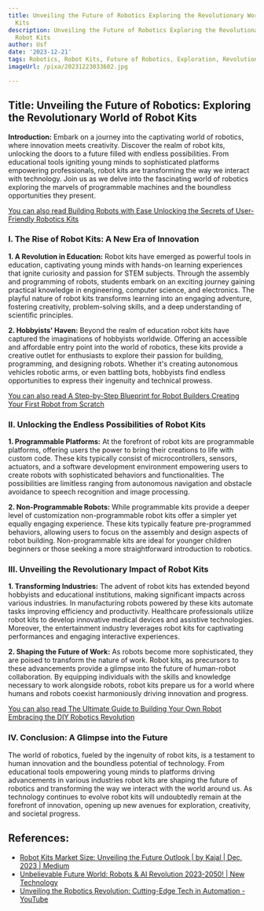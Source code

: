 ```yaml
---
title: Unveiling the Future of Robotics Exploring the Revolutionary World of Robot
  Kits
description: Unveiling the Future of Robotics Exploring the Revolutionary World of
  Robot Kits
author: Usf
date: '2023-12-21'
tags: Robotics, Robot Kits, Future of Robotics, Exploration, Revolutionary World
imageUrl: /pixa/20231223033602.jpg

---
```

## Title: Unveiling the Future of Robotics: Exploring the Revolutionary  World of Robot  Kits

**Introduction:**
Embark on  a journey into the captivating world of robotics, where innovation meets  creativity. Discover the realm of  robot kits, unlocking  the doors to a future filled with endless possibilities.  From educational tools igniting young minds to sophisticated platforms empowering professionals, robot kits are transforming the way we interact with technology. Join us as we delve into  the fascinating world of robotics exploring the marvels of programmable machines and the boundless opportunities they present.

[You can also read Building Robots with Ease  Unlocking the Secrets of User-Friendly Robotics Kits](Building%20Robots%20with%20Ease%20Unlocking%20the%20Secrets%20of%20User-Friendly%20Robotics%20Kits)


### I. The Rise of Robot Kits: A New Era of Innovation

**1. A Revolution in Education:**
Robot  kits have emerged as powerful  tools in education, captivating young minds with hands-on learning experiences that ignite curiosity and  passion for STEM subjects. Through the assembly and programming  of robots, students embark on an exciting journey gaining practical knowledge in engineering,  computer science, and electronics. The playful nature  of robot kits transforms learning into  an engaging adventure, fostering creativity,  problem-solving skills, and  a deep understanding of scientific principles.

**2. Hobbyists' Haven:**
Beyond the realm of education robot kits have captured the imaginations of hobbyists worldwide. Offering an accessible and affordable entry point into the world of  robotics, these kits provide a creative outlet for enthusiasts to explore their passion for building, programming, and designing robots. Whether it's creating  autonomous vehicles robotic arms, or even battling bots, hobbyists find endless opportunities to express their ingenuity and technical prowess.

[You can also read A Step-by-Step Blueprint for Robot Builders Creating  Your First Robot from Scratch](A%20Step-by-Step%20Blueprint%20for%20Robot%20Builders%20Creating%20Your%20First%20Robot%20from%20Scratch)


###  II. Unlocking  the Endless Possibilities of Robot Kits

**1. Programmable Platforms:**
At the  forefront of robot kits are programmable platforms, offering users the power to bring their creations to life with  custom  code. These kits typically consist  of microcontrollers, sensors, actuators, and a software development  environment empowering users to create robots with sophisticated behaviors and functionalities. The possibilities are limitless ranging from autonomous navigation and obstacle avoidance  to  speech  recognition and image processing.

**2. Non-Programmable Robots:**
While programmable kits provide a deeper level of customization non-programmable robot kits offer a simpler yet equally engaging  experience. These kits typically feature pre-programmed behaviors,  allowing users to focus on the assembly and design aspects of robot building. Non-programmable  kits are ideal for younger children beginners or those seeking a more straightforward introduction to robotics.

### III. Unveiling the Revolutionary  Impact of Robot Kits

**1. Transforming Industries:**
The advent of  robot kits  has extended beyond hobbyists and educational  institutions, making significant  impacts across various industries.  In  manufacturing robots  powered by these kits automate tasks  improving efficiency and  productivity. Healthcare professionals utilize robot kits to develop innovative medical devices and assistive technologies. Moreover, the entertainment industry leverages robot kits for captivating performances and engaging interactive experiences.

**2.  Shaping the Future  of Work:**
As robots become  more  sophisticated, they are poised to transform the nature of  work. Robot kits, as precursors to these advancements provide a glimpse into the future of human-robot collaboration. By equipping individuals with the skills and knowledge  necessary to work alongside robots, robot kits prepare us for a world where humans and robots  coexist  harmoniously  driving innovation and progress.

[You can also read The Ultimate Guide to Building Your Own Robot Embracing  the DIY Robotics Revolution](The%20Ultimate%20Guide%20to%20Building%20Your%20Own%20Robot%20Embracing%20the%20DIY%20Robotics%20Revolution)


### IV. Conclusion: A Glimpse  into the Future

The world of robotics, fueled by the ingenuity of robot kits, is a testament to human innovation and the boundless potential of technology. From educational tools empowering young minds to platforms driving advancements in  various industries robot kits  are shaping the  future of robotics and transforming the way we interact with the  world around us. As technology  continues to evolve robot kits will undoubtedly remain at the forefront of innovation, opening up new avenues for  exploration,  creativity, and societal progress.

## References:
- [Robot Kits Market Size: Unveiling the Future Outlook | by Kajal | Dec, 2023 | Medium](https://medium.com/@MindscapeMarketInsights/robot-kits-market-size-unveiling-the-future-outlook-a5a0d717a985)
- [Unbelievable Future World: Robots & AI Revolution 2023-2050! | New Technology](https://youtube.com/watch?v=YdoGfmFu180)
- [Unveiling the Robotics Revolution: Cutting-Edge Tech in Automation - YouTube](https://youtube.com/watch?v=ysaOwBfjhdo)
